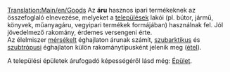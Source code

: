 [[Translation:Main/en/Goods]]
{{hu/Rakomány|név=Áru
|kép=Goods.png
|termeli=mindhárom valós éghajlaton: [[Main/hu/Olajfinomító|olajfinomító]], továbbá:
* mérsékelt éghajlaton: [[Main/hu/Gyár|gyár]], [[Main/hu/Fűrésztelep|fűrésztelep]];
* szubarktikus éghajlaton: [[Main/hu/Nyomda|nyomda]];
* szubtrópusi éghajlaton: [[Main/hu/Gyár|gyár]]

|fogadja=mindhárom valós éghajlaton: [[Main/hu/Települések|település]]
}}
Az '''áru''' hasznos ipari termékeknek az összefoglaló elnevezése, melyeket a [[Main/hu/Települések|települések]] lakói (pl. bútor, jármű, könyvek, műanyagáru, vegyipari termékek formájában) használnak fel. Jól jövedelmező rakomány, érdemes versengeni érte.<br>
Az élelmiszer [[Main/en/Éghajlatok/Hu#Mérsékelt|mérsékelt]] éghajlaton árunak számít, [[Main/en/Éghajlatok/Hu#Szubarktikus|szubarktikus]] és [[Main/en/Éghajlatok/Hu#Szubtrópusi|szubtrópusi]] éghajlaton külön rakománytípusként jelenik meg ([[Main/hu/Étel|étel]]).


A települési épületek árufogadó képességéről lásd még: [[Main/hu/Épület|Épület]].
{{hu/Navbox Rakomány}}